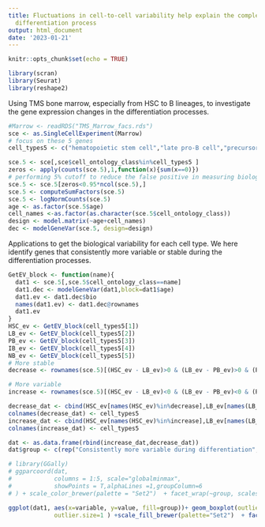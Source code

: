 ---
title: Fluctuations in cell-to-cell variability help explain the complex B lymphocyte
  differentiation process
output: html_document
date: '2023-01-21'
---

```{r setup, include=FALSE}
knitr::opts_chunk$set(echo = TRUE)
```

```{r library}
library(scran)
library(Seurat)
library(reshape2)
```

Using TMS bone marrow, especially from HSC to B lineages, to investigate the gene expression changes in the differentiation processes. 

```{r, get EV for each cell type}
#Marrow <- readRDS("TMS_Marrow_facs.rds")
sce <- as.SingleCellExperiment(Marrow)
# focus on these 5 genes
cell_types5 <- c("hematopoietic stem cell","late pro-B cell","precursor B cell","immature B cell","naive B cell")

sce.5 <- sce[,sce$cell_ontology_class%in%cell_types5 ]
zeros <- apply(counts(sce.5),1,function(x){sum(x==0)}) 
# performing 5% cutoff to reduce the false positive in measuring biological variability
sce.5 <- sce.5[zeros<0.95*ncol(sce.5),]
sce.5 <- computeSumFactors(sce.5)
sce.5 <- logNormCounts(sce.5)
age <- as.factor(sce.5$age)
cell_names <-as.factor(as.character(sce.5$cell_ontology_class))
design <- model.matrix(~age+cell_names)
dec <- modelGeneVar(sce.5, design=design)

```

Applications to get the biological variability for each cell type. We here identify genes that consistently more variable or stable during the differentiation processes.

```{r find EV}
GetEV_block <- function(name){
  dat1 <- sce.5[,sce.5$cell_ontology_class==name]
  dat1.dec <- modelGeneVar(dat1,block=dat1$age)
  dat1.ev <- dat1.dec$bio
  names(dat1.ev) <- dat1.dec@rownames
  dat1.ev
}
HSC_ev <- GetEV_block(cell_types5[1]) 
LB_ev <- GetEV_block(cell_types5[2])
PB_ev <- GetEV_block(cell_types5[3])
IB_ev <- GetEV_block(cell_types5[4])
NB_ev <- GetEV_block(cell_types5[5])
# More stable
decrease <- rownames(sce.5)[(HSC_ev - LB_ev)>0 & (LB_ev - PB_ev)>0 & (PB_ev - IB_ev)>0 & (IB_ev - NB_ev)>0 & (HSC_ev-NB_ev)>1] # additional abs >1 ensure the difference is strong enough

# More variable 
increase <- rownames(sce.5)[(HSC_ev - LB_ev)<0 & (LB_ev - PB_ev)<0 & (PB_ev - IB_ev)<0 & (IB_ev - NB_ev)<0 & (NB_ev - HSC_ev)>1]# additional abs >1 ensure the difference is strong enough

decrease_dat <- cbind(HSC_ev[names(HSC_ev)%in%decrease],LB_ev[names(LB_ev)%in%decrease],PB_ev[names(PB_ev)%in%decrease],IB_ev[names(IB_ev)%in%decrease],NB_ev[names(NB_ev)%in%decrease] )
colnames(decrease_dat) <- cell_types5
increase_dat <- cbind(HSC_ev[names(HSC_ev)%in%increase],LB_ev[names(LB_ev)%in%increase],PB_ev[names(PB_ev)%in%increase],IB_ev[names(IB_ev)%in%increase],NB_ev[names(NB_ev)%in%increase] )
colnames(increase_dat) <- cell_types5

dat <- as.data.frame(rbind(increase_dat,decrease_dat))
dat$group <- c(rep("Consistently more variable during differentiation",dim(increase_dat)[1]),rep('Consistently more stable during differentiation',dim(decrease_dat)[1]))

# library(GGally)
# ggparcoord(dat,
#            columns = 1:5, scale="globalminmax",
#            showPoints = T,alphaLines =1,groupColumn=6
# ) + scale_color_brewer(palette = "Set2")  + facet_wrap(~group, scales = "free",ncol=2)+labs(x=NULL, y=NULL)+theme_bw()

ggplot(dat1, aes(x=variable, y=value, fill=group))+ geom_boxplot(outlier.colour="grey1", outlier.shape=16,
             outlier.size=1 ) +scale_fill_brewer(palette="Set2")  + facet_wrap(~group, scales = "free",ncol=2)+labs(x=NULL, y='Cell-to-cell variability')+theme_bw()+ theme(text = element_text(size = 12)) + theme(legend.position = "none")

```


